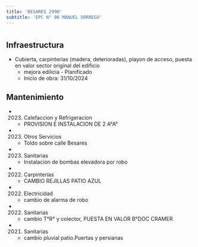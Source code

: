 ```yaml
---
title: 'BESARES 2990'
subtitle: 'EPC N° 06 MANUEL DORREGO'
---
```


#
## Infraestructura

* Cubierta, carpinterias (madera, deterioradas), playon de acceso, puesta en valor sector original del edificio 
    + mejora edilicia - Planificado 
    + Inicio de obra: 31/10/2024 






## Mantenimiento

*  (2023) Calefaccion y Refrigeracion 
    + PROVISION E INSTALACION DE 2 A°A°

*  (2023) Otros Servicios 
    + Toldo sobre calle Besares

*  (2023) Sanitarias 
    + Instalación de bombas elevadora por robo

*  (2022) Carpinterías 
    + CAMBIO REJILLAS PATIO AZUL

*  (2022) Electricidad 
    + cambio de alarma de robo

*  (2022) Sanitarias 
    + cambio T°R° y colector, PUESTA EN VALOR B°DOC CRAMER

*  (2021) Sanitarias 
    + cambio pluvial patio.Puertas y persianas



